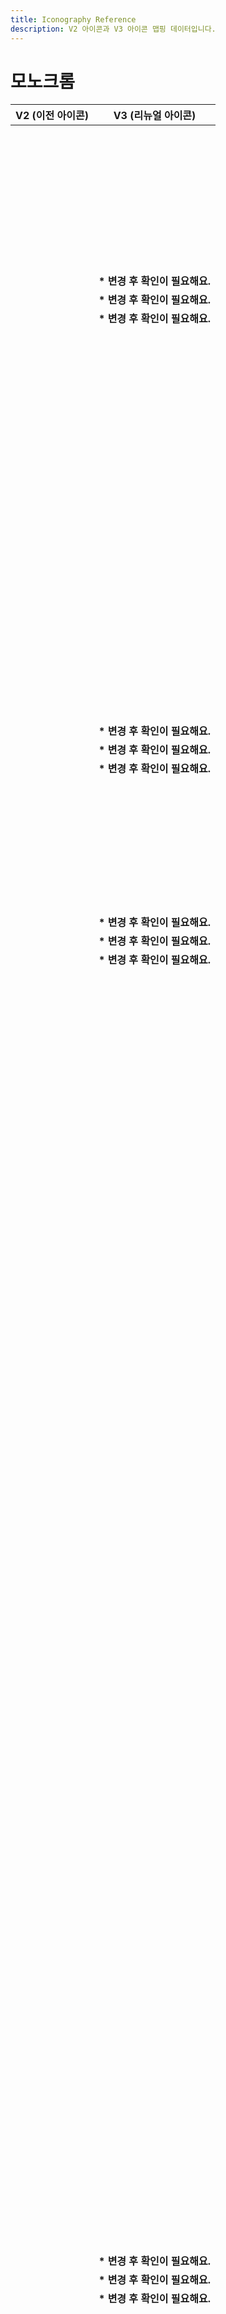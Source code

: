```yaml
---
title: Iconography Reference
description: V2 아이콘과 V3 아이콘 맵핑 데이터입니다.
---
```



# 모노크롬

| V2 (이전 아이콘)                                | V3 (리뉴얼 아이콘)                                                                                                   |
| ----------------------------------------------- | -------------------------------------------------------------------------------------------------------------------- |
| <V2 name="IconAddThin" />                       | <V3 type="monochrome" name="IconPlusLine" />                                                                         |
| <V2 name="IconAddRegular" />                    | <V3 type="monochrome" name="IconPlusLine" />                                                                         |
| <V2 name="IconAddFill" />                       | <V3 type="monochrome" name="IconPlusFill" />                                                                         |
| <V2 name="IconAddCircleThin" />                 | <V3 type="monochrome" name="IconPlusCircleLine" />                                                                   |
| <V2 name="IconAddCircleRegular" />              | <V3 type="monochrome" name="IconPlusCircleLine" />                                                                   |
| <V2 name="IconAddCircleFill" />                 | <V3 type="monochrome" name="IconPlusCircleFill" />                                                                   |
| <V2 name="IconAebThin" />                       | <V3 type="monochrome" name="IconCarFrontUpsideWave2ReversedUpLine" />                                                |
| <V2 name="IconAebRegular" />                    | <V3 type="monochrome" name="IconCarFrontUpsideWave2ReversedUpLine" />                                                |
| <V2 name="IconAebFill" />                       | <V3 type="monochrome" name="IconCarFrontUpsideWave2ReversedUpFill" />                                                |
| <V2 name="IconAiThin" />                        | <V3 type="monochrome" name="IconSparkle2Line" />                                                                     |
| <V2 name="IconAiRegular" />                     | <V3 type="monochrome" name="IconSparkle2Line" />                                                                     |
| <V2 name="IconAiFill" />                        | <V3 type="monochrome" name="IconSparkle2Fill" />                                                                     |
| <V2 name="IconAndroidShareThin" />              | <V3 type="monochrome" name="IconAndroidshareLine" />                                                                 |
| <V2 name="IconAndroidShareRegular" />           | <V3 type="monochrome" name="IconAndroidshareLine" />                                                                 |
| <V2 name="IconAndroidShareFill" />              | <V3 type="monochrome" name="IconAndroidshareFill" />                                                                 |
| <V2 name="IconArrowThin" />                     | <V3 type="monochrome" name="IconArrowUpRightLine" />                                                                 |
| <V2 name="IconArrowRegular" />                  | <V3 type="monochrome" name="IconArrowUpRightLine" />                                                                 |
| <V2 name="IconArrowFill" />                     | <V3 type="monochrome" name="IconArrowUpRightFill" />                                                                 |
| <V2 name="IconArrowDownwardThin" />             | <V3 type="monochrome" name="IconArrowDownLine" />                                                                    |
| <V2 name="IconArrowDownwardRegular" />          | <V3 type="monochrome" name="IconArrowDownLine" />                                                                    |
| <V2 name="IconArrowDownwardFill" />             | <V3 type="monochrome" name="IconArrowDownFill" />                                                                    |
| <V2 name="IconArrowDropDownThin" />             | <V3 type="monochrome" name="IconTriangleDownSmallLine" />                                                            |
| <V2 name="IconArrowDropDownRegular" />          | <V3 type="monochrome" name="IconTriangleDownSmallLine" />                                                            |
| <V2 name="IconArrowDropDownFill" />             | <V3 type="monochrome" name="IconTriangleDownSmallFill" />                                                            |
| <V2 name="IconArrowDropUpThin" />               | <V3 type="monochrome" name="IconTriangleUpSmallLine" />                                                              |
| <V2 name="IconArrowDropUpRegular" />            | <V3 type="monochrome" name="IconTriangleUpSmallLine" />                                                              |
| <V2 name="IconArrowDropUpFill" />               | <V3 type="monochrome" name="IconTriangleUpSmallFill" />                                                              |
| <V2 name="IconArrowUpwardThin" />               | <V3 type="monochrome" name="IconArrowUpLine" />                                                                      |
| <V2 name="IconArrowUpwardRegular" />            | <V3 type="monochrome" name="IconArrowUpLine" />                                                                      |
| <V2 name="IconArrowUpwardFill" />               | <V3 type="monochrome" name="IconArrowUpFill" />                                                                      |
| <V2 name="IconArticleThin" />                   | <V3 type="monochrome" name="IconArticleLine" />                                                                      |
| <V2 name="IconArticleRegular" />                | <V3 type="monochrome" name="IconArticleLine" />                                                                      |
| <V2 name="IconArticleFill" />                   | <V3 type="monochrome" name="IconArticleFill" />                                                                      |
| <V2 name="IconBackwardThin" />                  | <V3 type="monochrome" name="IconArrowLeftLine" />                                                                    |
| <V2 name="IconBackwardRegular" />               | <V3 type="monochrome" name="IconArrowLeftLine" />                                                                    |
| <V2 name="IconBackwardFill" />                  | <V3 type="monochrome" name="IconArrowLeftFill" />                                                                    |
| <V2 name="IconBillThin" />                      | <V3 type="monochrome" name="IconReceiptLine" />                                                                      |
| <V2 name="IconBillRegular" />                   | <V3 type="monochrome" name="IconReceiptLine" />                                                                      |
| <V2 name="IconBillFill" />                      | <V3 type="monochrome" name="IconReceiptFill" />                                                                      |
| <V2 name="IconBoldThin" />                      | <V3 type="monochrome" name="IconTUppercaseSerifLine" /> **\* 변경 후 확인이 필요해요.**                              |
| <V2 name="IconBoldRegular" />                   | <V3 type="monochrome" name="IconTUppercaseSerifLine" /> **\* 변경 후 확인이 필요해요.**                              |
| <V2 name="IconBoldFill" />                      | <V3 type="monochrome" name="IconTUppercaseSerifFill" /> **\* 변경 후 확인이 필요해요.**                              |
| <V2 name="IconBookmarkThin" />                  | <V3 type="monochrome" name="IconBookmarkLine" />                                                                     |
| <V2 name="IconBookmarkRegular" />               | <V3 type="monochrome" name="IconBookmarkLine" />                                                                     |
| <V2 name="IconBookmarkFill" />                  | <V3 type="monochrome" name="IconBookmarkFill" />                                                                     |
| <V2 name="IconBookmarkListThin" />              | <V3 type="monochrome" name="IconHorizline3VerticalStarLine" />                                                       |
| <V2 name="IconBookmarkListRegular" />           | <V3 type="monochrome" name="IconHorizline3VerticalStarLine" />                                                       |
| <V2 name="IconBookmarkListFill" />              | <V3 type="monochrome" name="IconHorizline3VerticalStarFill" />                                                       |
| <V2 name="IconCalendarThin" />                  | <V3 type="monochrome" name="IconCalendarLine" />                                                                     |
| <V2 name="IconCalendarRegular" />               | <V3 type="monochrome" name="IconCalendarLine" />                                                                     |
| <V2 name="IconCalendarFill" />                  | <V3 type="monochrome" name="IconCalendarFill" />                                                                     |
| <V2 name="IconCallThin" />                      | <V3 type="monochrome" name="IconPhoneLine" />                                                                        |
| <V2 name="IconCallRegular" />                   | <V3 type="monochrome" name="IconPhoneLine" />                                                                        |
| <V2 name="IconCallFill" />                      | <V3 type="monochrome" name="IconPhoneFill" />                                                                        |
| <V2 name="IconCallDeclinedThin" />              | <V3 type="monochrome" name="IconPhoneXmarkLine" />                                                                   |
| <V2 name="IconCallDeclinedRegular" />           | <V3 type="monochrome" name="IconPhoneXmarkLine" />                                                                   |
| <V2 name="IconCallDeclinedFill" />              | <V3 type="monochrome" name="IconPhoneXmarkFill" />                                                                   |
| <V2 name="IconCameraThin" />                    | <V3 type="monochrome" name="IconCameraLine" />                                                                       |
| <V2 name="IconCameraRegular" />                 | <V3 type="monochrome" name="IconCameraLine" />                                                                       |
| <V2 name="IconCameraFill" />                    | <V3 type="monochrome" name="IconCameraFill" />                                                                       |
| <V2 name="IconCarThin" />                       | <V3 type="monochrome" name="IconCarFrontsideLine" />                                                                 |
| <V2 name="IconCarRegular" />                    | <V3 type="monochrome" name="IconCarFrontsideLine" />                                                                 |
| <V2 name="IconCarFill" />                       | <V3 type="monochrome" name="IconCarFrontsideFill" />                                                                 |
| <V2 name="IconCarAroundViewThin" />             | <V3 type="monochrome" name="IconArrowClockwiseOvalLine" />                                                           |
| <V2 name="IconCarAroundViewRegular" />          | <V3 type="monochrome" name="IconArrowClockwiseOvalLine" />                                                           |
| <V2 name="IconCarAroundViewFill" />             | <V3 type="monochrome" name="IconArrowClockwiseOvalFill" />                                                           |
| <V2 name="IconCarBlindSpotThin" />              | <V3 type="monochrome" name="IconCarRearUpsideWave2ReversedDownLeftLine" />                                           |
| <V2 name="IconCarBlindSpotRegular" />           | <V3 type="monochrome" name="IconCarRearUpsideWave2ReversedDownLeftLine" />                                           |
| <V2 name="IconCarBlindSpotFill" />              | <V3 type="monochrome" name="IconCarRearUpsideWave2ReversedDownLeftFill" />                                           |
| <V2 name="IconCarCruiseControlThin" />          | <V3 type="monochrome" name="IconSpeedometerLine" />                                                                  |
| <V2 name="IconCarCruiseControlRegular" />       | <V3 type="monochrome" name="IconSpeedometerLine" />                                                                  |
| <V2 name="IconCarCruiseControlFill" />          | <V3 type="monochrome" name="IconSpeedometerFill" />                                                                  |
| <V2 name="IconCarEpbThin" />                    | <V3 type="monochrome" name="IconEpbLine" />                                                                          |
| <V2 name="IconCarEpbRegular" />                 | <V3 type="monochrome" name="IconEpbLine" />                                                                          |
| <V2 name="IconCarEpbFill" />                    | <V3 type="monochrome" name="IconEpbFill" />                                                                          |
| <V2 name="IconCarHeatedSeatThin" />             | <V3 type="monochrome" name="IconSeatLeftHeatwave2Line" />                                                            |
| <V2 name="IconCarHeatedSeatRegular" />          | <V3 type="monochrome" name="IconSeatLeftHeatwave2Line" />                                                            |
| <V2 name="IconCarHeatedSeatFill" />             | <V3 type="monochrome" name="IconSeatLeftHeatwave2Fill" />                                                            |
| <V2 name="IconCarHeatedSteeringWheelThin" />    | <V3 type="monochrome" name="IconSteeringwheelHeatwave2Line" />                                                       |
| <V2 name="IconCarHeatedSteeringWheelRegular" /> | <V3 type="monochrome" name="IconSteeringwheelHeatwave2Line" />                                                       |
| <V2 name="IconCarHeatedSteeringWheelFill" />    | <V3 type="monochrome" name="IconSteeringwheelHeatwave2Fill" />                                                       |
| <V2 name="IconCarLdwsThin" />                   | <V3 type="monochrome" name="IconRoadlaneLine" />                                                                     |
| <V2 name="IconCarLdwsRegular" />                | <V3 type="monochrome" name="IconRoadlaneLine" />                                                                     |
| <V2 name="IconCarLdwsFill" />                   | <V3 type="monochrome" name="IconRoadlaneFill" />                                                                     |
| <V2 name="IconCarLeatherSeatThin" />            | <V3 type="monochrome" name="IconSeatLeftLine" />                                                                     |
| <V2 name="IconCarLeatherSeatRegular" />         | <V3 type="monochrome" name="IconSeatLeftLine" />                                                                     |
| <V2 name="IconCarLeatherSeatFill" />            | <V3 type="monochrome" name="IconSeatLeftFill" />                                                                     |
| <V2 name="IconCarNavigationThin" />             | <V3 type="monochrome" name="IconCompassLine" />                                                                      |
| <V2 name="IconCarNavigationRegular" />          | <V3 type="monochrome" name="IconCompassLine" />                                                                      |
| <V2 name="IconCarNavigationFill" />             | <V3 type="monochrome" name="IconCompassFill" />                                                                      |
| <V2 name="IconCarPowerTrunkThin" />             | <V3 type="monochrome" name="IconCarRearTrunkOpenLeftsideLine" />                                                     |
| <V2 name="IconCarPowerTrunkRegular" />          | <V3 type="monochrome" name="IconCarRearTrunkOpenLeftsideLine" />                                                     |
| <V2 name="IconCarPowerTrunkFill" />             | <V3 type="monochrome" name="IconCarRearTrunkOpenLeftsideFill" />                                                     |
| <V2 name="IconCarRearCameraThin" />             | <V3 type="monochrome" name="IconCarRearUpsideSectorDownLine" />                                                      |
| <V2 name="IconCarRearCameraRegular" />          | <V3 type="monochrome" name="IconCarRearUpsideSectorDownLine" />                                                      |
| <V2 name="IconCarRearCameraFill" />             | <V3 type="monochrome" name="IconCarRearUpsideSectorDownFill" />                                                      |
| <V2 name="IconCarRearSensorThin" />             | <V3 type="monochrome" name="IconCarRearUpsideWave2ReversedDownLine" />                                               |
| <V2 name="IconCarRearSensorRegular" />          | <V3 type="monochrome" name="IconCarRearUpsideWave2ReversedDownLine" />                                               |
| <V2 name="IconCarRearSensorFill" />             | <V3 type="monochrome" name="IconCarRearUpsideWave2ReversedDownFill" />                                               |
| <V2 name="IconCarSmartKeyThin" />               | <V3 type="monochrome" name="IconSmartkeyLine" />                                                                     |
| <V2 name="IconCarSmartKeyRegular" />            | <V3 type="monochrome" name="IconSmartkeyLine" />                                                                     |
| <V2 name="IconCarSmartKeyFill" />               | <V3 type="monochrome" name="IconSmartkeyFill" />                                                                     |
| <V2 name="IconCarVentilationSeatThin" />        | <V3 type="monochrome" name="IconSeatLeftFanLine" />                                                                  |
| <V2 name="IconCarVentilationSeatRegular" />     | <V3 type="monochrome" name="IconSeatLeftFanLine" />                                                                  |
| <V2 name="IconCarVentilationSeatFill" />        | <V3 type="monochrome" name="IconSeatLeftFanFill" />                                                                  |
| <V2 name="IconCartThin" />                      | <V3 type="monochrome" name="IconCartLine" />                                                                         |
| <V2 name="IconCartRegular" />                   | <V3 type="monochrome" name="IconCartLine" />                                                                         |
| <V2 name="IconCartFill" />                      | <V3 type="monochrome" name="IconCartFill" />                                                                         |
| <V2 name="IconCertificationThin" />             | <V3 type="monochrome" name="IconCrosshairLine" />                                                                    |
| <V2 name="IconCertificationRegular" />          | <V3 type="monochrome" name="IconCrosshairLine" />                                                                    |
| <V2 name="IconCertificationFill" />             | <V3 type="monochrome" name="IconCrosshairFill" />                                                                    |
| <V2 name="IconChallengeThin" />                 | <V3 type="monochrome" name="IconFlagHillLine" />                                                                     |
| <V2 name="IconChallengeRegular" />              | <V3 type="monochrome" name="IconFlagHillLine" />                                                                     |
| <V2 name="IconChallengeFill" />                 | <V3 type="monochrome" name="IconFlagHillFill" />                                                                     |
| <V2 name="IconChartThin" />                     | <V3 type="monochrome" name="IconBarchartSquareLine" />                                                               |
| <V2 name="IconChartRegular" />                  | <V3 type="monochrome" name="IconBarchartSquareLine" />                                                               |
| <V2 name="IconChartFill" />                     | <V3 type="monochrome" name="IconBarchartSquareFill" />                                                               |
| <V2 name="IconChatBubbleCheckThin" />           | <V3 type="monochrome" name="IconCheckmarkChatbubbleLeftLine" />                                                      |
| <V2 name="IconChatBubbleCheckRegular" />        | <V3 type="monochrome" name="IconCheckmarkChatbubbleLeftLine" />                                                      |
| <V2 name="IconChatBubbleCheckFill" />           | <V3 type="monochrome" name="IconCheckmarkChatbubbleLeftFill" />                                                      |
| <V2 name="IconChattingThin" />                  | <V3 type="monochrome" name="IconDot3HorizontalChatbubbleLeftLine" />                                                 |
| <V2 name="IconChattingRegular" />               | <V3 type="monochrome" name="IconDot3HorizontalChatbubbleLeftLine" />                                                 |
| <V2 name="IconChattingFill" />                  | <V3 type="monochrome" name="IconDot3HorizontalChatbubbleLeftFill" />                                                 |
| <V2 name="IconChattingSendThin" />              | <V3 type="monochrome" name="IconPaperplaneLine" />                                                                   |
| <V2 name="IconChattingSendRegular" />           | <V3 type="monochrome" name="IconPaperplaneLine" />                                                                   |
| <V2 name="IconChattingSendFill" />              | <V3 type="monochrome" name="IconPaperplaneFill" />                                                                   |
| <V2 name="IconCheckThin" />                     | <V3 type="monochrome" name="IconCheckmarkLine" />                                                                    |
| <V2 name="IconCheckRegular" />                  | <V3 type="monochrome" name="IconCheckmarkLine" />                                                                    |
| <V2 name="IconCheckFill" />                     | <V3 type="monochrome" name="IconCheckmarkFill" />                                                                    |
| <V2 name="IconCheckFlowerThin" />               | <V3 type="monochrome" name="IconCheckmarkFlowerLine" />                                                              |
| <V2 name="IconCheckFlowerRegular" />            | <V3 type="monochrome" name="IconCheckmarkFlowerLine" />                                                              |
| <V2 name="IconCheckFlowerFill" />               | <V3 type="monochrome" name="IconCheckmarkFlowerFill" />                                                              |
| <V2 name="IconChevronLeftThin" />               | <V3 type="monochrome" name="IconChevronLeftLine" />                                                                  |
| <V2 name="IconChevronLeftRegular" />            | <V3 type="monochrome" name="IconChevronLeftLine" />                                                                  |
| <V2 name="IconChevronLeftFill" />               | <V3 type="monochrome" name="IconChevronLeftFill" />                                                                  |
| <V2 name="IconChevronRightThin" />              | <V3 type="monochrome" name="IconChevronRightLine" />                                                                 |
| <V2 name="IconChevronRightRegular" />           | <V3 type="monochrome" name="IconChevronRightLine" />                                                                 |
| <V2 name="IconChevronRightFill" />              | <V3 type="monochrome" name="IconChevronRightFill" />                                                                 |
| <V2 name="IconClickThin" />                     | <V3 type="monochrome" name="IconHandPointUpLine" />                                                                  |
| <V2 name="IconClickRegular" />                  | <V3 type="monochrome" name="IconHandPointUpLine" />                                                                  |
| <V2 name="IconClickFill" />                     | <V3 type="monochrome" name="IconHandPointUpFill" />                                                                  |
| <V2 name="IconClockThin" />                     | <V3 type="monochrome" name="IconClockLine" />                                                                        |
| <V2 name="IconClockRegular" />                  | <V3 type="monochrome" name="IconClockLine" />                                                                        |
| <V2 name="IconClockFill" />                     | <V3 type="monochrome" name="IconClockFill" />                                                                        |
| <V2 name="IconCloseThin" />                     | <V3 type="monochrome" name="IconXmarkLine" />                                                                        |
| <V2 name="IconCloseRegular" />                  | <V3 type="monochrome" name="IconXmarkLine" />                                                                        |
| <V2 name="IconCloseFill" />                     | <V3 type="monochrome" name="IconXmarkFill" />                                                                        |
| <V2 name="IconCobuyingThin" />                  | <V3 type="monochrome" name="IconShoppingbag2StackedLine" /> **\* 변경 후 확인이 필요해요.**                          |
| <V2 name="IconCobuyingRegular" />               | <V3 type="monochrome" name="IconShoppingbag2StackedLine" /> **\* 변경 후 확인이 필요해요.**                          |
| <V2 name="IconCobuyingFill" />                  | <V3 type="monochrome" name="IconShoppingbag2StackedFill" /> **\* 변경 후 확인이 필요해요.**                          |
| <V2 name="IconCommunityThin" />                 | <V3 type="monochrome" name="IconPostLine" />                                                                         |
| <V2 name="IconCommunityRegular" />              | <V3 type="monochrome" name="IconPostLine" />                                                                         |
| <V2 name="IconCommunityFill" />                 | <V3 type="monochrome" name="IconPostFill" />                                                                         |
| <V2 name="IconCondoThin" />                     | <V3 type="monochrome" name="IconBuilding2Line" />                                                                    |
| <V2 name="IconCondoRegular" />                  | <V3 type="monochrome" name="IconBuilding2Line" />                                                                    |
| <V2 name="IconCondoFill" />                     | <V3 type="monochrome" name="IconBuilding2Fill" />                                                                    |
| <V2 name="IconConfirmationThin" />              | <V3 type="monochrome" name="IconCheckmarkShieldLine" />                                                              |
| <V2 name="IconConfirmationRegular" />           | <V3 type="monochrome" name="IconCheckmarkShieldLine" />                                                              |
| <V2 name="IconConfirmationFill" />              | <V3 type="monochrome" name="IconCheckmarkShieldFill" />                                                              |
| <V2 name="IconConfirmationPayThin" />           | <V3 type="monochrome" name="IconWonShieldLine" />                                                                    |
| <V2 name="IconConfirmationPayRegular" />        | <V3 type="monochrome" name="IconWonShieldLine" />                                                                    |
| <V2 name="IconConfirmationPayFill" />           | <V3 type="monochrome" name="IconWonShieldFill" />                                                                    |
| <V2 name="IconConfirmationProfileThin" />       | <V3 type="monochrome" name="IconPersonShieldLine" />                                                                 |
| <V2 name="IconConfirmationProfileRegular" />    | <V3 type="monochrome" name="IconPersonShieldLine" />                                                                 |
| <V2 name="IconConfirmationProfileFill" />       | <V3 type="monochrome" name="IconPersonShieldFill" />                                                                 |
| <V2 name="IconContentsThin" />                  | <V3 type="monochrome" name="IconGridHeartLine" />                                                                    |
| <V2 name="IconContentsRegular" />               | <V3 type="monochrome" name="IconGridHeartLine" />                                                                    |
| <V2 name="IconContentsFill" />                  | <V3 type="monochrome" name="IconGridHeartFill" />                                                                    |
| <V2 name="IconConvertThin" />                   | <V3 type="monochrome" name="IconArrowRightArrowLeftLine" />                                                          |
| <V2 name="IconConvertRegular" />                | <V3 type="monochrome" name="IconArrowRightArrowLeftLine" />                                                          |
| <V2 name="IconConvertFill" />                   | <V3 type="monochrome" name="IconArrowRightArrowLeftFill" />                                                          |
| <V2 name="IconCopyThin" />                      | <V3 type="monochrome" name="IconSquare2StackedLine" />                                                               |
| <V2 name="IconCopyRegular" />                   | <V3 type="monochrome" name="IconSquare2StackedLine" />                                                               |
| <V2 name="IconCopyFill" />                      | <V3 type="monochrome" name="IconSquare2StackedFill" />                                                               |
| <V2 name="IconCouponThin" />                    | <V3 type="monochrome" name="IconCouponLine" />                                                                       |
| <V2 name="IconCouponRegular" />                 | <V3 type="monochrome" name="IconCouponLine" />                                                                       |
| <V2 name="IconCouponFill" />                    | <V3 type="monochrome" name="IconCouponFill" />                                                                       |
| <V2 name="IconCouponDownloadDoneThin" />        | <V3 type="monochrome" name="IconCheckmarkHorizlineLine" />                                                           |
| <V2 name="IconCouponDownloadDoneRegular" />     | <V3 type="monochrome" name="IconCheckmarkHorizlineLine" />                                                           |
| <V2 name="IconCouponDownloadDoneFill" />        | <V3 type="monochrome" name="IconCheckmarkHorizlineFill" />                                                           |
| <V2 name="IconCouponUsedThin" />                | <V3 type="monochrome" name="IconCheckmarkCouponLine" />                                                              |
| <V2 name="IconCouponUsedRegular" />             | <V3 type="monochrome" name="IconCheckmarkCouponLine" />                                                              |
| <V2 name="IconCouponUsedFill" />                | <V3 type="monochrome" name="IconCheckmarkCouponFill" />                                                              |
| <V2 name="IconDeleteKeyboardThin" />            | <V3 type="monochrome" name="IconBackspacekeyLine" />                                                                 |
| <V2 name="IconDeleteKeyboardRegular" />         | <V3 type="monochrome" name="IconBackspacekeyLine" />                                                                 |
| <V2 name="IconDeleteKeyboardFill" />            | <V3 type="monochrome" name="IconBackspacekeyFill" />                                                                 |
| <V2 name="IconDeliveryThin" />                  | <V3 type="monochrome" name="IconTruckLine" /> **\* 변경 후 확인이 필요해요.**                                        |
| <V2 name="IconDeliveryRegular" />               | <V3 type="monochrome" name="IconTruckLine" /> **\* 변경 후 확인이 필요해요.**                                        |
| <V2 name="IconDeliveryFill" />                  | <V3 type="monochrome" name="IconTruckFill" /> **\* 변경 후 확인이 필요해요.**                                        |
| <V2 name="IconDirectionThin" />                 | <V3 type="monochrome" name="IconArrowRightAngledLine" />                                                             |
| <V2 name="IconDirectionRegular" />              | <V3 type="monochrome" name="IconArrowRightAngledLine" />                                                             |
| <V2 name="IconDirectionFill" />                 | <V3 type="monochrome" name="IconArrowRightAngledFill" />                                                             |
| <V2 name="IconDownloadThin" />                  | <V3 type="monochrome" name="IconArrowDownHorizlineLine" />                                                           |
| <V2 name="IconDownloadRegular" />               | <V3 type="monochrome" name="IconArrowDownHorizlineLine" />                                                           |
| <V2 name="IconDownloadFill" />                  | <V3 type="monochrome" name="IconArrowDownHorizlineFill" />                                                           |
| <V2 name="IconEditThin" />                      | <V3 type="monochrome" name="IconEraserHorizlineLine" />                                                              |
| <V2 name="IconEditRegular" />                   | <V3 type="monochrome" name="IconEraserHorizlineLine" />                                                              |
| <V2 name="IconEditFill" />                      | <V3 type="monochrome" name="IconEraserHorizlineFill" />                                                              |
| <V2 name="IconEmoticonThin" />                  | <V3 type="monochrome" name="IconFaceSmileCircleLine" />                                                              |
| <V2 name="IconEmoticonRegular" />               | <V3 type="monochrome" name="IconFaceSmileCircleLine" />                                                              |
| <V2 name="IconEmoticonFill" />                  | <V3 type="monochrome" name="IconFaceSmileCircleFill" />                                                              |
| <V2 name="IconEmoticonBadThin" />               | <V3 type="monochrome" name="IconFaceSadCircleLine" />                                                                |
| <V2 name="IconEmoticonBadRegular" />            | <V3 type="monochrome" name="IconFaceSadCircleLine" />                                                                |
| <V2 name="IconEmoticonBadFill" />               | <V3 type="monochrome" name="IconFaceSadCircleFill" />                                                                |
| <V2 name="IconExpandThin" />                    | <V3 type="monochrome" name="IconArrowUpRightArrowDownLeftLine" />                                                    |
| <V2 name="IconExpandRegular" />                 | <V3 type="monochrome" name="IconArrowUpRightArrowDownLeftLine" />                                                    |
| <V2 name="IconExpandFill" />                    | <V3 type="monochrome" name="IconArrowUpRightArrowDownLeftFill" />                                                    |
| <V2 name="IconExpandLessThin" />                | <V3 type="monochrome" name="IconChevronUpLine" />                                                                    |
| <V2 name="IconExpandLessRegular" />             | <V3 type="monochrome" name="IconChevronUpLine" />                                                                    |
| <V2 name="IconExpandLessFill" />                | <V3 type="monochrome" name="IconChevronUpFill" />                                                                    |
| <V2 name="IconExpandMoreThin" />                | <V3 type="monochrome" name="IconChevronDownLine" />                                                                  |
| <V2 name="IconExpandMoreRegular" />             | <V3 type="monochrome" name="IconChevronDownLine" />                                                                  |
| <V2 name="IconExpandMoreFill" />                | <V3 type="monochrome" name="IconChevronDownFill" />                                                                  |
| <V2 name="IconFileThin" />                      | <V3 type="monochrome" name="IconPaperclipLine" />                                                                    |
| <V2 name="IconFileRegular" />                   | <V3 type="monochrome" name="IconPaperclipLine" />                                                                    |
| <V2 name="IconFileFill" />                      | <V3 type="monochrome" name="IconPaperclipFill" />                                                                    |
| <V2 name="IconFilter02Thin" />                  | <V3 type="monochrome" name="IconSlider2HorizontalLine" />                                                            |
| <V2 name="IconFilter02Regular" />               | <V3 type="monochrome" name="IconSlider2HorizontalLine" />                                                            |
| <V2 name="IconFilter02Fill" />                  | <V3 type="monochrome" name="IconSlider2HorizontalFill" />                                                            |
| <V2 name="IconForwardThin" />                   | <V3 type="monochrome" name="IconArrowRightLine" />                                                                   |
| <V2 name="IconForwardRegular" />                | <V3 type="monochrome" name="IconArrowRightLine" />                                                                   |
| <V2 name="IconForwardFill" />                   | <V3 type="monochrome" name="IconArrowRightFill" />                                                                   |
| <V2 name="IconGenderThin" />                    | <V3 type="monochrome" name="IconMalesymbolFemalesymbolLine" />                                                       |
| <V2 name="IconGenderRegular" />                 | <V3 type="monochrome" name="IconMalesymbolFemalesymbolLine" />                                                       |
| <V2 name="IconGenderFill" />                    | <V3 type="monochrome" name="IconMalesymbolFemalesymbolFill" />                                                       |
| <V2 name="IconGlobalThin" />                    | <V3 type="monochrome" name="IconGlobeLine" />                                                                        |
| <V2 name="IconGlobalRegular" />                 | <V3 type="monochrome" name="IconGlobeLine" />                                                                        |
| <V2 name="IconGlobalFill" />                    | <V3 type="monochrome" name="IconGlobeFill" />                                                                        |
| <V2 name="IconGpsThin" />                       | <V3 type="monochrome" name="IconCrosshairLine" />                                                                    |
| <V2 name="IconGpsRegular" />                    | <V3 type="monochrome" name="IconCrosshairLine" />                                                                    |
| <V2 name="IconGpsFill" />                       | <V3 type="monochrome" name="IconCrosshairFill" />                                                                    |
| <V2 name="IconGpsEnableThin" />                 | <V3 type="monochrome" name="IconCrosshairQuestionmarkLine" />                                                        |
| <V2 name="IconGpsEnableRegular" />              | <V3 type="monochrome" name="IconCrosshairQuestionmarkLine" />                                                        |
| <V2 name="IconGpsEnableFill" />                 | <V3 type="monochrome" name="IconCrosshairQuestionmarkFill" />                                                        |
| <V2 name="IconGpsEnable2Thin" />                | <V3 type="monochrome" name="IconCrosshairQuestionmarkLine" />                                                        |
| <V2 name="IconGpsEnable2Regular" />             | <V3 type="monochrome" name="IconCrosshairQuestionmarkLine" />                                                        |
| <V2 name="IconGpsEnable2Fill" />                | <V3 type="monochrome" name="IconCrosshairQuestionmarkFill" />                                                        |
| <V2 name="IconGroupchatKingThin" />             | <V3 type="monochrome" name="IconCrownLine" />                                                                        |
| <V2 name="IconGroupchatKingRegular" />          | <V3 type="monochrome" name="IconCrownLine" />                                                                        |
| <V2 name="IconGroupchatKingFill" />             | <V3 type="monochrome" name="IconCrownFill" />                                                                        |
| <V2 name="IconHandleThin" />                    | <V3 type="monochrome" name="IconHorizline3VerticalTightLine" />                                                      |
| <V2 name="IconHandleRegular" />                 | <V3 type="monochrome" name="IconHorizline3VerticalTightLine" />                                                      |
| <V2 name="IconHandleFill" />                    | <V3 type="monochrome" name="IconHorizline3VerticalTightFill" />                                                      |
| <V2 name="IconHashtagThin" />                   | <V3 type="monochrome" name="IconHashLine" />                                                                         |
| <V2 name="IconHashtagRegular" />                | <V3 type="monochrome" name="IconHashLine" />                                                                         |
| <V2 name="IconHashtagFill" />                   | <V3 type="monochrome" name="IconHashFill" />                                                                         |
| <V2 name="IconHeadphoneThin" />                 | <V3 type="monochrome" name="IconHeadsetLine" />                                                                      |
| <V2 name="IconHeadphoneRegular" />              | <V3 type="monochrome" name="IconHeadsetLine" />                                                                      |
| <V2 name="IconHeadphoneFill" />                 | <V3 type="monochrome" name="IconHeadsetFill" />                                                                      |
| <V2 name="IconHeartThin" />                     | <V3 type="monochrome" name="IconHeartLine" />                                                                        |
| <V2 name="IconHeartRegular" />                  | <V3 type="monochrome" name="IconHeartLine" />                                                                        |
| <V2 name="IconHeartFill" />                     | <V3 type="monochrome" name="IconHeartFill" />                                                                        |
| <V2 name="IconHelpThin" />                      | <V3 type="monochrome" name="IconQuestionmarkCircleLine" />                                                           |
| <V2 name="IconHelpRegular" />                   | <V3 type="monochrome" name="IconQuestionmarkCircleLine" />                                                           |
| <V2 name="IconHelpFill" />                      | <V3 type="monochrome" name="IconQuestionmarkCircleFill" />                                                           |
| <V2 name="IconHelpcenterThin" />                | <V3 type="monochrome" name="IconHeadsetLine" />                                                                      |
| <V2 name="IconHelpcenterRegular" />             | <V3 type="monochrome" name="IconHeadsetLine" />                                                                      |
| <V2 name="IconHelpcenterFill" />                | <V3 type="monochrome" name="IconHeadsetFill" />                                                                      |
| <V2 name="IconHelperThin" />                    | <V3 type="monochrome" name="IconHeadsetLine" />                                                                      |
| <V2 name="IconHelperRegular" />                 | <V3 type="monochrome" name="IconHeadsetLine" />                                                                      |
| <V2 name="IconHelperFill" />                    | <V3 type="monochrome" name="IconHeadsetFill" />                                                                      |
| <V2 name="IconHomeThin" />                      | <V3 type="monochrome" name="IconHouseLine" />                                                                        |
| <V2 name="IconHomeRegular" />                   | <V3 type="monochrome" name="IconHouseLine" />                                                                        |
| <V2 name="IconHomeFill" />                      | <V3 type="monochrome" name="IconHouseFill" />                                                                        |
| <V2 name="IconHouseThin" />                     | <V3 type="monochrome" name="IconWindow4HouseLine" />                                                                 |
| <V2 name="IconHouseRegular" />                  | <V3 type="monochrome" name="IconWindow4HouseLine" />                                                                 |
| <V2 name="IconHouseFill" />                     | <V3 type="monochrome" name="IconWindow4HouseFill" />                                                                 |
| <V2 name="IconHousekeepingBookThin" />          | <V3 type="monochrome" name="IconBookLine" />                                                                         |
| <V2 name="IconHousekeepingBookRegular" />       | <V3 type="monochrome" name="IconBookLine" />                                                                         |
| <V2 name="IconHousekeepingBookFill" />          | <V3 type="monochrome" name="IconBookFill" />                                                                         |
| <V2 name="IconImportThin" />                    | <V3 type="monochrome" name="IconDocumentArrowLeftLine" />                                                            |
| <V2 name="IconImportRegular" />                 | <V3 type="monochrome" name="IconDocumentArrowLeftLine" />                                                            |
| <V2 name="IconImportFill" />                    | <V3 type="monochrome" name="IconDocumentArrowLeftFill" />                                                            |
| <V2 name="IconInfoThin" />                      | <V3 type="monochrome" name="IconILowercaseSerifCircleLine" />                                                        |
| <V2 name="IconInfoRegular" />                   | <V3 type="monochrome" name="IconILowercaseSerifCircleLine" />                                                        |
| <V2 name="IconInfoFill" />                      | <V3 type="monochrome" name="IconILowercaseSerifCircleFill" />                                                        |
| <V2 name="IconInterestThin" />                  | <V3 type="monochrome" name="IconHorizline3VerticalStarLine" />                                                       |
| <V2 name="IconInterestRegular" />               | <V3 type="monochrome" name="IconHorizline3VerticalStarLine" />                                                       |
| <V2 name="IconInterestFill" />                  | <V3 type="monochrome" name="IconHorizline3VerticalStarFill" />                                                       |
| <V2 name="IconInterestListThin" />              | <V3 type="monochrome" name="IconStarLine" />                                                                         |
| <V2 name="IconInterestListRegular" />           | <V3 type="monochrome" name="IconStarLine" />                                                                         |
| <V2 name="IconInterestListFill" />              | <V3 type="monochrome" name="IconStarFill" />                                                                         |
| <V2 name="IconInviteThin" />                    | <V3 type="monochrome" name="IconEnvelopeLine" />                                                                     |
| <V2 name="IconInviteRegular" />                 | <V3 type="monochrome" name="IconEnvelopeLine" />                                                                     |
| <V2 name="IconInviteFill" />                    | <V3 type="monochrome" name="IconEnvelopeFill" />                                                                     |
| <V2 name="IconInviteFriendThin" />              | <V3 type="monochrome" name="IconPersonPlusLine" />                                                                   |
| <V2 name="IconInviteFriendRegular" />           | <V3 type="monochrome" name="IconPersonPlusLine" />                                                                   |
| <V2 name="IconInviteFriendFill" />              | <V3 type="monochrome" name="IconPersonPlusFill" />                                                                   |
| <V2 name="IconIosShareThin" />                  | <V3 type="monochrome" name="IconArrowUpBracketDownLine" />                                                           |
| <V2 name="IconIosShareRegular" />               | <V3 type="monochrome" name="IconArrowUpBracketDownLine" />                                                           |
| <V2 name="IconIosShareFill" />                  | <V3 type="monochrome" name="IconArrowUpBracketDownFill" />                                                           |
| <V2 name="IconJobsThin" />                      | <V3 type="monochrome" name="IconPersonMagnifyingglassLine" />                                                        |
| <V2 name="IconJobsRegular" />                   | <V3 type="monochrome" name="IconPersonMagnifyingglassLine" />                                                        |
| <V2 name="IconJobsFill" />                      | <V3 type="monochrome" name="IconPersonMagnifyingglassFill" />                                                        |
| <V2 name="IconKeyboardHidingThin" />            | <V3 type="monochrome" name="IconKeyboardChevronDownLine" />                                                          |
| <V2 name="IconKeyboardHidingRegular" />         | <V3 type="monochrome" name="IconKeyboardChevronDownLine" />                                                          |
| <V2 name="IconKeyboardHidingFill" />            | <V3 type="monochrome" name="IconKeyboardChevronDownFill" />                                                          |
| <V2 name="IconKeywordThin" />                   | <V3 type="monochrome" name="IconTagLine" />                                                                          |
| <V2 name="IconKeywordRegular" />                | <V3 type="monochrome" name="IconTagLine" />                                                                          |
| <V2 name="IconKeywordFill" />                   | <V3 type="monochrome" name="IconTagFill" />                                                                          |
| <V2 name="IconLaptopThin" />                    | <V3 type="monochrome" name="IconLaptopLine" />                                                                       |
| <V2 name="IconLaptopRegular" />                 | <V3 type="monochrome" name="IconLaptopLine" />                                                                       |
| <V2 name="IconLaptopFill" />                    | <V3 type="monochrome" name="IconLaptopFill" />                                                                       |
| <V2 name="IconLeafThin" />                      | <V3 type="monochrome" name="IconLeafLine" />                                                                         |
| <V2 name="IconLeafRegular" />                   | <V3 type="monochrome" name="IconLeafLine" />                                                                         |
| <V2 name="IconLeafFill" />                      | <V3 type="monochrome" name="IconLeafFill" />                                                                         |
| <V2 name="IconListThin" />                      | <V3 type="monochrome" name="IconDothorizline3VerticalLine" />                                                        |
| <V2 name="IconListRegular" />                   | <V3 type="monochrome" name="IconDothorizline3VerticalLine" />                                                        |
| <V2 name="IconListFill" />                      | <V3 type="monochrome" name="IconDothorizline3VerticalFill" />                                                        |
| <V2 name="IconListCardThin" />                  | <V3 type="monochrome" name="IconHorizrectangleHorizline2VerticalLine" />                                             |
| <V2 name="IconListCardRegular" />               | <V3 type="monochrome" name="IconHorizrectangleHorizline2VerticalLine" />                                             |
| <V2 name="IconListCardFill" />                  | <V3 type="monochrome" name="IconHorizrectangleHorizline2VerticalFill" />                                             |
| <V2 name="IconListCheckThin" />                 | <V3 type="monochrome" name="IconDocumentCheckmarkLine" />                                                            |
| <V2 name="IconListCheckRegular" />              | <V3 type="monochrome" name="IconDocumentCheckmarkLine" />                                                            |
| <V2 name="IconListCheckFill" />                 | <V3 type="monochrome" name="IconDocumentCheckmarkFill" />                                                            |
| <V2 name="IconListSelectThin" />                | <V3 type="monochrome" name="IconHorizline3VerticalCheckmarkLine" />                                                  |
| <V2 name="IconListSelectRegular" />             | <V3 type="monochrome" name="IconHorizline3VerticalCheckmarkLine" />                                                  |
| <V2 name="IconListSelectFill" />                | <V3 type="monochrome" name="IconHorizline3VerticalCheckmarkFill" />                                                  |
| <V2 name="IconListThumbnailThin" />             | <V3 type="monochrome" name="IconSquareline2VerticalLine" />                                                          |
| <V2 name="IconListThumbnailRegular" />          | <V3 type="monochrome" name="IconSquareline2VerticalLine" />                                                          |
| <V2 name="IconListThumbnailFill" />             | <V3 type="monochrome" name="IconSquareline2VerticalFill" />                                                          |
| <V2 name="IconLocationThin" />                  | <V3 type="monochrome" name="IconLocationpinLine" />                                                                  |
| <V2 name="IconLocationRegular" />               | <V3 type="monochrome" name="IconLocationpinLine" />                                                                  |
| <V2 name="IconLocationFill" />                  | <V3 type="monochrome" name="IconLocationpinFill" />                                                                  |
| <V2 name="IconLockThin" />                      | <V3 type="monochrome" name="IconLockLine" />                                                                         |
| <V2 name="IconLockRegular" />                   | <V3 type="monochrome" name="IconLockLine" />                                                                         |
| <V2 name="IconLockFill" />                      | <V3 type="monochrome" name="IconLockFill" />                                                                         |
| <V2 name="IconLoudspeakerThin" />               | <V3 type="monochrome" name="IconMegaphoneLine" />                                                                    |
| <V2 name="IconLoudspeakerRegular" />            | <V3 type="monochrome" name="IconMegaphoneLine" />                                                                    |
| <V2 name="IconLoudspeakerFill" />               | <V3 type="monochrome" name="IconMegaphoneFill" />                                                                    |
| <V2 name="IconMapThin" />                       | <V3 type="monochrome" name="IconMapLocationpinLine" />                                                               |
| <V2 name="IconMapRegular" />                    | <V3 type="monochrome" name="IconMapLocationpinLine" />                                                               |
| <V2 name="IconMapFill" />                       | <V3 type="monochrome" name="IconMapLocationpinFill" />                                                               |
| <V2 name="IconMarketThin" />                    | <V3 type="monochrome" name="IconStoreLine" />                                                                        |
| <V2 name="IconMarketRegular" />                 | <V3 type="monochrome" name="IconStoreLine" />                                                                        |
| <V2 name="IconMarketFill" />                    | <V3 type="monochrome" name="IconStoreFill" />                                                                        |
| <V2 name="IconMarketCheckThin" />               | <V3 type="monochrome" name="IconStoreCheckmarkLine" />                                                               |
| <V2 name="IconMarketCheckRegular" />            | <V3 type="monochrome" name="IconStoreCheckmarkLine" />                                                               |
| <V2 name="IconMarketCheckFill" />               | <V3 type="monochrome" name="IconStoreCheckmarkFill" />                                                               |
| <V2 name="IconMarketWriteThin" />               | <V3 type="monochrome" name="IconStorePenLine" />                                                                     |
| <V2 name="IconMarketWriteRegular" />            | <V3 type="monochrome" name="IconStorePenLine" />                                                                     |
| <V2 name="IconMarketWriteFill" />               | <V3 type="monochrome" name="IconStorePenFill" />                                                                     |
| <V2 name="IconMentionThin" />                   | <V3 type="monochrome" name="IconAtLine" />                                                                           |
| <V2 name="IconMentionRegular" />                | <V3 type="monochrome" name="IconAtLine" />                                                                           |
| <V2 name="IconMentionFill" />                   | <V3 type="monochrome" name="IconAtFill" />                                                                           |
| <V2 name="IconMenuThin" />                      | <V3 type="monochrome" name="IconHorizline3VerticalLine" />                                                           |
| <V2 name="IconMenuRegular" />                   | <V3 type="monochrome" name="IconHorizline3VerticalLine" />                                                           |
| <V2 name="IconMenuFill" />                      | <V3 type="monochrome" name="IconHorizline3VerticalFill" />                                                           |
| <V2 name="IconMicThin" />                       | <V3 type="monochrome" name="IconMicrophoneLine" />                                                                   |
| <V2 name="IconMicRegular" />                    | <V3 type="monochrome" name="IconMicrophoneLine" />                                                                   |
| <V2 name="IconMicFill" />                       | <V3 type="monochrome" name="IconMicrophoneFill" />                                                                   |
| <V2 name="IconMicOffThin" />                    | <V3 type="monochrome" name="IconMicrophoneSlashLine" />                                                              |
| <V2 name="IconMicOffRegular" />                 | <V3 type="monochrome" name="IconMicrophoneSlashLine" />                                                              |
| <V2 name="IconMicOffFill" />                    | <V3 type="monochrome" name="IconMicrophoneSlashFill" />                                                              |
| <V2 name="IconMissionThin" />                   | <V3 type="monochrome" name="IconBookOpenLine" />                                                                     |
| <V2 name="IconMissionRegular" />                | <V3 type="monochrome" name="IconBookOpenLine" />                                                                     |
| <V2 name="IconMissionFill" />                   | <V3 type="monochrome" name="IconBookOpenFill" />                                                                     |
| <V2 name="IconMobileThin" />                    | <V3 type="monochrome" name="IconMobileLine" />                                                                       |
| <V2 name="IconMobileRegular" />                 | <V3 type="monochrome" name="IconMobileLine" />                                                                       |
| <V2 name="IconMobileFill" />                    | <V3 type="monochrome" name="IconMobileFill" />                                                                       |
| <V2 name="IconMoneySendThin" />                 | <V3 type="monochrome" name="IconWonCircleArrowRightLine" />                                                          |
| <V2 name="IconMoneySendRegular" />              | <V3 type="monochrome" name="IconWonCircleArrowRightLine" />                                                          |
| <V2 name="IconMoneySendFill" />                 | <V3 type="monochrome" name="IconWonCircleArrowRightFill" />                                                          |
| <V2 name="IconMoneySendYenThin" />              | <V3 type="monochrome" name="IconYenCircleArrowRightLine" />                                                          |
| <V2 name="IconMoneySendYenRegular" />           | <V3 type="monochrome" name="IconYenCircleArrowRightLine" />                                                          |
| <V2 name="IconMoneySendYenFill" />              | <V3 type="monochrome" name="IconYenCircleArrowRightFill" />                                                          |
| <V2 name="IconMoneyWonThin" />                  | <V3 type="monochrome" name="IconWonCircleLine" />                                                                    |
| <V2 name="IconMoneyWonRegular" />               | <V3 type="monochrome" name="IconWonCircleLine" />                                                                    |
| <V2 name="IconMoneyWonFill" />                  | <V3 type="monochrome" name="IconWonCircleFill" />                                                                    |
| <V2 name="IconMoneyYenThin" />                  | <V3 type="monochrome" name="IconYenCircleLine" />                                                                    |
| <V2 name="IconMoneyYenRegular" />               | <V3 type="monochrome" name="IconYenCircleLine" />                                                                    |
| <V2 name="IconMoneyYenFill" />                  | <V3 type="monochrome" name="IconYenCircleFill" />                                                                    |
| <V2 name="IconMoonThin" />                      | <V3 type="monochrome" name="IconMoonLine" />                                                                         |
| <V2 name="IconMoonRegular" />                   | <V3 type="monochrome" name="IconMoonLine" />                                                                         |
| <V2 name="IconMoonFill" />                      | <V3 type="monochrome" name="IconMoonFill" />                                                                         |
| <V2 name="IconMoreHorizThin" />                 | <V3 type="monochrome" name="IconDot3HorizontalLine" />                                                               |
| <V2 name="IconMoreHorizRegular" />              | <V3 type="monochrome" name="IconDot3HorizontalLine" />                                                               |
| <V2 name="IconMoreHorizFill" />                 | <V3 type="monochrome" name="IconDot3HorizontalFill" />                                                               |
| <V2 name="IconMoreVertThin" />                  | <V3 type="monochrome" name="IconDot3VerticalLine" />                                                                 |
| <V2 name="IconMoreVertRegular" />               | <V3 type="monochrome" name="IconDot3VerticalLine" />                                                                 |
| <V2 name="IconMoreVertFill" />                  | <V3 type="monochrome" name="IconDot3VerticalFill" />                                                                 |
| <V2 name="IconMyThin" />                        | <V3 type="monochrome" name="IconPersonLine" />                                                                       |
| <V2 name="IconMyRegular" />                     | <V3 type="monochrome" name="IconPersonLine" />                                                                       |
| <V2 name="IconMyFill" />                        | <V3 type="monochrome" name="IconPersonFill" />                                                                       |
| <V2 name="IconMyProfileThin" />                 | <V3 type="monochrome" name="IconPersonCircleLine" />                                                                 |
| <V2 name="IconMyProfileRegular" />              | <V3 type="monochrome" name="IconPersonCircleLine" />                                                                 |
| <V2 name="IconMyProfileFill" />                 | <V3 type="monochrome" name="IconPersonCircleFill" />                                                                 |
| <V2 name="IconNearMeThin" />                    | <V3 type="monochrome" name="IconLocationpinLine" />                                                                  |
| <V2 name="IconNearMeRegular" />                 | <V3 type="monochrome" name="IconLocationpinLine" />                                                                  |
| <V2 name="IconNearMeFill" />                    | <V3 type="monochrome" name="IconLocationpinFill" />                                                                  |
| <V2 name="IconNewtopicThin" />                  | <V3 type="monochrome" name="IconNUppercaseCircleLine" />                                                             |
| <V2 name="IconNewtopicRegular" />               | <V3 type="monochrome" name="IconNUppercaseCircleLine" />                                                             |
| <V2 name="IconNewtopicFill" />                  | <V3 type="monochrome" name="IconNUppercaseCircleFill" />                                                             |
| <V2 name="IconNoteThin" />                      | <V3 type="monochrome" name="IconDocumentLine" />                                                                     |
| <V2 name="IconNoteRegular" />                   | <V3 type="monochrome" name="IconDocumentLine" />                                                                     |
| <V2 name="IconNoteFill" />                      | <V3 type="monochrome" name="IconDocumentFill" />                                                                     |
| <V2 name="IconNotificationThin" />              | <V3 type="monochrome" name="IconBellLine" />                                                                         |
| <V2 name="IconNotificationRegular" />           | <V3 type="monochrome" name="IconBellLine" />                                                                         |
| <V2 name="IconNotificationFill" />              | <V3 type="monochrome" name="IconBellFill" />                                                                         |
| <V2 name="IconNotificationFallThin" />          | <V3 type="monochrome" name="IconArrowDownLine" />                                                                    |
| <V2 name="IconNotificationFallRegular" />       | <V3 type="monochrome" name="IconArrowDownLine" />                                                                    |
| <V2 name="IconNotificationFallFill" />          | <V3 type="monochrome" name="IconArrowDownFill" />                                                                    |
| <V2 name="IconNotificationOffThin" />           | <V3 type="monochrome" name="IconBellSlashLine" />                                                                    |
| <V2 name="IconNotificationOffRegular" />        | <V3 type="monochrome" name="IconBellSlashLine" />                                                                    |
| <V2 name="IconNotificationOffFill" />           | <V3 type="monochrome" name="IconBellSlashFill" />                                                                    |
| <V2 name="IconOrderThin" />                     | <V3 type="monochrome" name="IconCheckmarkClipboardLine" />                                                           |
| <V2 name="IconOrderRegular" />                  | <V3 type="monochrome" name="IconCheckmarkClipboardLine" />                                                           |
| <V2 name="IconOrderFill" />                     | <V3 type="monochrome" name="IconCheckmarkClipboardFill" />                                                           |
| <V2 name="IconPauseThin" />                     | <V3 type="monochrome" name="IconVertrectangle2HorizontalLine" />                                                     |
| <V2 name="IconPauseRegular" />                  | <V3 type="monochrome" name="IconVertrectangle2HorizontalLine" />                                                     |
| <V2 name="IconPauseFill" />                     | <V3 type="monochrome" name="IconVertrectangle2HorizontalFill" />                                                     |
| <V2 name="IconPaymentThin" />                   | <V3 type="monochrome" name="IconCardLine" />                                                                         |
| <V2 name="IconPaymentRegular" />                | <V3 type="monochrome" name="IconCardLine" />                                                                         |
| <V2 name="IconPaymentFill" />                   | <V3 type="monochrome" name="IconCardFill" />                                                                         |
| <V2 name="IconPercentThin" />                   | <V3 type="monochrome" name="IconPercentLine" />                                                                      |
| <V2 name="IconPercentRegular" />                | <V3 type="monochrome" name="IconPercentLine" />                                                                      |
| <V2 name="IconPercentFill" />                   | <V3 type="monochrome" name="IconPercentFill" />                                                                      |
| <V2 name="IconPhotoThin" />                     | <V3 type="monochrome" name="IconPictureLine" />                                                                      |
| <V2 name="IconPhotoRegular" />                  | <V3 type="monochrome" name="IconPictureLine" />                                                                      |
| <V2 name="IconPhotoFill" />                     | <V3 type="monochrome" name="IconPictureFill" />                                                                      |
| <V2 name="IconPhotoEditThin" />                 | <V3 type="monochrome" name="IconWandLine" />                                                                         |
| <V2 name="IconPhotoEditRegular" />              | <V3 type="monochrome" name="IconWandLine" />                                                                         |
| <V2 name="IconPhotoEditFill" />                 | <V3 type="monochrome" name="IconWandFill" />                                                                         |
| <V2 name="IconPhotoEditCropThin" />             | <V3 type="monochrome" name="IconCropmarkLine" />                                                                     |
| <V2 name="IconPhotoEditCropRegular" />          | <V3 type="monochrome" name="IconCropmarkLine" />                                                                     |
| <V2 name="IconPhotoEditCropFill" />             | <V3 type="monochrome" name="IconCropmarkFill" />                                                                     |
| <V2 name="IconPhotoEditDrawThin" />             | <V3 type="monochrome" name="IconScribbleLine" />                                                                     |
| <V2 name="IconPhotoEditDrawRegular" />          | <V3 type="monochrome" name="IconScribbleLine" />                                                                     |
| <V2 name="IconPhotoEditDrawFill" />             | <V3 type="monochrome" name="IconScribbleFill" />                                                                     |
| <V2 name="IconPhotoEditRotateThin" />           | <V3 type="monochrome" name="IconArrow2ClockwiseCircularLine" />                                                      |
| <V2 name="IconPhotoEditRotateRegular" />        | <V3 type="monochrome" name="IconArrow2ClockwiseCircularLine" />                                                      |
| <V2 name="IconPhotoEditRotateFill" />           | <V3 type="monochrome" name="IconArrow2ClockwiseCircularFill" />                                                      |
| <V2 name="IconPhotoSeveralThin" />              | <V3 type="monochrome" name="IconPicture2StackedLine" />                                                              |
| <V2 name="IconPhotoSeveralRegular" />           | <V3 type="monochrome" name="IconPicture2StackedLine" />                                                              |
| <V2 name="IconPhotoSeveralFill" />              | <V3 type="monochrome" name="IconPicture2StackedFill" />                                                              |
| <V2 name="IconPlayThin" />                      | <V3 type="monochrome" name="IconTriangleRightLine" />                                                                |
| <V2 name="IconPlayRegular" />                   | <V3 type="monochrome" name="IconTriangleRightLine" />                                                                |
| <V2 name="IconPlayFill" />                      | <V3 type="monochrome" name="IconTriangleRightFill" />                                                                |
| <V2 name="IconPollThin" />                      | <V3 type="monochrome" name="IconBarchartSquareLine" />                                                               |
| <V2 name="IconPollRegular" />                   | <V3 type="monochrome" name="IconBarchartSquareLine" />                                                               |
| <V2 name="IconPollFill" />                      | <V3 type="monochrome" name="IconBarchartSquareFill" />                                                               |
| <V2 name="IconPriceWonThin" />                  | <V3 type="monochrome" name="IconWonLine" />                                                                          |
| <V2 name="IconPriceWonRegular" />               | <V3 type="monochrome" name="IconWonLine" />                                                                          |
| <V2 name="IconPriceWonFill" />                  | <V3 type="monochrome" name="IconWonFill" />                                                                          |
| <V2 name="IconPriceYenDefault" />               | <V3 type="monochrome" name="IconYenLine" />                                                                          |
| <V2 name="IconPriceYenVariant4" />              | <V3 type="monochrome" name="IconYenLine" />                                                                          |
| <V2 name="IconPriceYenVariant3" />              | <V3 type="monochrome" name="IconYenFill" />                                                                          |
| <V2 name="IconProductThin" />                   | <V3 type="monochrome" name="IconShoppingbagLine" />                                                                  |
| <V2 name="IconProductRegular" />                | <V3 type="monochrome" name="IconShoppingbagLine" />                                                                  |
| <V2 name="IconProductFill" />                   | <V3 type="monochrome" name="IconShoppingbagFill" />                                                                  |
| <V2 name="IconProfileThin" />                   | <V3 type="monochrome" name="IconPersonLine" />                                                                       |
| <V2 name="IconProfileRegular" />                | <V3 type="monochrome" name="IconPersonLine" />                                                                       |
| <V2 name="IconProfileFill" />                   | <V3 type="monochrome" name="IconPersonFill" />                                                                       |
| <V2 name="IconProfileBadgeThin" />              | <V3 type="monochrome" name="IconCheckmarkBadgeLine" />                                                               |
| <V2 name="IconProfileBadgeRegular" />           | <V3 type="monochrome" name="IconCheckmarkBadgeLine" />                                                               |
| <V2 name="IconProfileBadgeFill" />              | <V3 type="monochrome" name="IconCheckmarkBadgeFill" />                                                               |
| <V2 name="IconProhibitionThin" />               | <V3 type="monochrome" name="IconSlashCircleLine" />                                                                  |
| <V2 name="IconProhibitionRegular" />            | <V3 type="monochrome" name="IconSlashCircleLine" />                                                                  |
| <V2 name="IconProhibitionFill" />               | <V3 type="monochrome" name="IconSlashCircleFill" />                                                                  |
| <V2 name="IconPushpinThin" />                   | <V3 type="monochrome" name="IconPushpinLine" />                                                                      |
| <V2 name="IconPushpinRegular" />                | <V3 type="monochrome" name="IconPushpinLine" />                                                                      |
| <V2 name="IconPushpinFill" />                   | <V3 type="monochrome" name="IconPushpinFill" />                                                                      |
| <V2 name="IconQuestionCheckThin" />             | <V3 type="monochrome" name="IconQuestionmarkSquareLine" />                                                           |
| <V2 name="IconQuestionCheckRegular" />          | <V3 type="monochrome" name="IconQuestionmarkSquareLine" />                                                           |
| <V2 name="IconQuestionCheckFill" />             | <V3 type="monochrome" name="IconQuestionmarkSquareFill" />                                                           |
| <V2 name="IconRedoThin" />                      | <V3 type="monochrome" name="IconArrowUturnRightLine" />                                                              |
| <V2 name="IconRedoRegular" />                   | <V3 type="monochrome" name="IconArrowUturnRightLine" />                                                              |
| <V2 name="IconRedoFill" />                      | <V3 type="monochrome" name="IconArrowUturnRightFill" />                                                              |
| <V2 name="IconRefundThin" />                    | <V3 type="monochrome" name="IconWonArrowClockwiseCircularLine" />                                                    |
| <V2 name="IconRefundRegular" />                 | <V3 type="monochrome" name="IconWonArrowClockwiseCircularLine" />                                                    |
| <V2 name="IconRefundFill" />                    | <V3 type="monochrome" name="IconWonArrowClockwiseCircularFill" />                                                    |
| <V2 name="IconRemoveCircleThin" />              | <V3 type="monochrome" name="IconXmarkCircleLine" />                                                                  |
| <V2 name="IconRemoveCircleRegular" />           | <V3 type="monochrome" name="IconXmarkCircleLine" />                                                                  |
| <V2 name="IconRemoveCircleFill" />              | <V3 type="monochrome" name="IconXmarkCircleFill" />                                                                  |
| <V2 name="IconReplyThin" />                     | <V3 type="monochrome" name="IconHorizline2VerticalChatbubbleRectangularRightLine" />                                 |
| <V2 name="IconReplyRegular" />                  | <V3 type="monochrome" name="IconHorizline2VerticalChatbubbleRectangularRightLine" />                                 |
| <V2 name="IconReplyFill" />                     | <V3 type="monochrome" name="IconHorizline2VerticalChatbubbleRectangularRightFill" />                                 |
| <V2 name="IconReplyMissionThin" />              | <V3 type="monochrome" name="IconHorizline2VerticalChatbubbleRectangularRightLine" />                                 |
| <V2 name="IconReplyMissionRegular" />           | <V3 type="monochrome" name="IconHorizline2VerticalChatbubbleRectangularRightLine" />                                 |
| <V2 name="IconReplyMissionFill" />              | <V3 type="monochrome" name="IconHorizline2VerticalChatbubbleRectangularRightFill" />                                 |
| <V2 name="IconReplyReThin" />                   | <V3 type="monochrome" name="IconCornerDownLeftLine" />                                                               |
| <V2 name="IconReplyReRegular" />                | <V3 type="monochrome" name="IconCornerDownLeftLine" />                                                               |
| <V2 name="IconReplyReFill" />                   | <V3 type="monochrome" name="IconCornerDownLeftFill" />                                                               |
| <V2 name="IconReportThin" />                    | <V3 type="monochrome" name="IconFlagLine" />                                                                         |
| <V2 name="IconReportRegular" />                 | <V3 type="monochrome" name="IconFlagLine" />                                                                         |
| <V2 name="IconReportFill" />                    | <V3 type="monochrome" name="IconFlagFill" />                                                                         |
| <V2 name="IconReservationThin" />               | <V3 type="monochrome" name="IconCheckmarkCalendarLine" />                                                            |
| <V2 name="IconReservationRegular" />            | <V3 type="monochrome" name="IconCheckmarkCalendarLine" />                                                            |
| <V2 name="IconReservationFill" />               | <V3 type="monochrome" name="IconCheckmarkCalendarFill" />                                                            |
| <V2 name="IconRestaurantThin" />                | <V3 type="monochrome" name="IconForkSpoonLine" />                                                                    |
| <V2 name="IconRestaurantRegular" />             | <V3 type="monochrome" name="IconForkSpoonLine" />                                                                    |
| <V2 name="IconRestaurantFill" />                | <V3 type="monochrome" name="IconForkSpoonFill" />                                                                    |
| <V2 name="IconRetryThin" />                     | <V3 type="monochrome" name="IconArrowClockwiseCircularLine" />                                                       |
| <V2 name="IconRetryRegular" />                  | <V3 type="monochrome" name="IconArrowClockwiseCircularLine" />                                                       |
| <V2 name="IconRetryFill" />                     | <V3 type="monochrome" name="IconArrowClockwiseCircularFill" />                                                       |
| <V2 name="IconReviewStarThin" />                | <V3 type="monochrome" name="IconStarLine" />                                                                         |
| <V2 name="IconReviewStarRegular" />             | <V3 type="monochrome" name="IconStarLine" />                                                                         |
| <V2 name="IconReviewStarFill" />                | <V3 type="monochrome" name="IconStarFill" />                                                                         |
| <V2 name="IconScannerThin" />                   | <V3 type="monochrome" name="IconHorizlineViewfinderLine" />                                                          |
| <V2 name="IconScannerRegular" />                | <V3 type="monochrome" name="IconHorizlineViewfinderLine" />                                                          |
| <V2 name="IconScannerFill" />                   | <V3 type="monochrome" name="IconHorizlineViewfinderFill" />                                                          |
| <V2 name="IconSearchThin" />                    | <V3 type="monochrome" name="IconMagnifyingglassLine" />                                                              |
| <V2 name="IconSearchRegular" />                 | <V3 type="monochrome" name="IconMagnifyingglassLine" />                                                              |
| <V2 name="IconSearchFill" />                    | <V3 type="monochrome" name="IconMagnifyingglassFill" />                                                              |
| <V2 name="IconSearchDocThin" />                 | <V3 type="monochrome" name="IconDocumentMagnifyingglassLine" />                                                      |
| <V2 name="IconSearchDocRegular" />              | <V3 type="monochrome" name="IconDocumentMagnifyingglassLine" />                                                      |
| <V2 name="IconSearchDocFill" />                 | <V3 type="monochrome" name="IconDocumentMagnifyingglassFill" />                                                      |
| <V2 name="IconSellThin" />                      | <V3 type="monochrome" name="IconPlusSquareLine" />                                                                   |
| <V2 name="IconSellRegular" />                   | <V3 type="monochrome" name="IconPlusSquareLine" />                                                                   |
| <V2 name="IconSellFill" />                      | <V3 type="monochrome" name="IconPlusSquareFill" />                                                                   |
| <V2 name="IconSettingThin" />                   | <V3 type="monochrome" name="IconGearLine" />                                                                         |
| <V2 name="IconSettingRegular" />                | <V3 type="monochrome" name="IconGearLine" />                                                                         |
| <V2 name="IconSettingFill" />                   | <V3 type="monochrome" name="IconGearFill" />                                                                         |
| <V2 name="IconSignoutThin" />                   | <V3 type="monochrome" name="IconBracketLeftArrowRightLine" />                                                        |
| <V2 name="IconSignoutRegular" />                | <V3 type="monochrome" name="IconBracketLeftArrowRightLine" />                                                        |
| <V2 name="IconSignoutFill" />                   | <V3 type="monochrome" name="IconBracketLeftArrowRightFill" />                                                        |
| <V2 name="IconSortThin" />                      | <V3 type="monochrome" name="IconArrowUpArrowDownLine" />                                                             |
| <V2 name="IconSortRegular" />                   | <V3 type="monochrome" name="IconArrowUpArrowDownLine" />                                                             |
| <V2 name="IconSortFill" />                      | <V3 type="monochrome" name="IconArrowUpArrowDownFill" />                                                             |
| <V2 name="IconStoryThin" />                     | <V3 type="monochrome" name="IconTriangleRightChatbubbleLeftLine" />                                                  |
| <V2 name="IconStoryRegular" />                  | <V3 type="monochrome" name="IconTriangleRightChatbubbleLeftLine" />                                                  |
| <V2 name="IconStoryFill" />                     | <V3 type="monochrome" name="IconTriangleRightChatbubbleLeftFill" />                                                  |
| <V2 name="IconStoryArticleThin" />              | <V3 type="monochrome" name="IconDocumentPenLine" />                                                                  |
| <V2 name="IconStoryArticleRegular" />           | <V3 type="monochrome" name="IconDocumentPenLine" />                                                                  |
| <V2 name="IconStoryArticleFill" />              | <V3 type="monochrome" name="IconDocumentPenFill" />                                                                  |
| <V2 name="IconSubtractCircleThin" />            | <V3 type="monochrome" name="IconMinusCircleLine" />                                                                  |
| <V2 name="IconSubtractCircleRegular" />         | <V3 type="monochrome" name="IconMinusCircleLine" />                                                                  |
| <V2 name="IconSubtractCircleFill" />            | <V3 type="monochrome" name="IconMinusCircleFill" />                                                                  |
| <V2 name="IconSubtractionThin" />               | <V3 type="monochrome" name="IconMinusLine" />                                                                        |
| <V2 name="IconSubtractionRegular" />            | <V3 type="monochrome" name="IconMinusLine" />                                                                        |
| <V2 name="IconSubtractionFill" />               | <V3 type="monochrome" name="IconMinusFill" />                                                                        |
| <V2 name="IconSuggestThin" />                   | <V3 type="monochrome" name="IconLightbulbDot5Line" /> **\* 변경 후 확인이 필요해요.**                                |
| <V2 name="IconSuggestRegular" />                | <V3 type="monochrome" name="IconLightbulbDot5Line" /> **\* 변경 후 확인이 필요해요.**                                |
| <V2 name="IconSuggestFill" />                   | <V3 type="monochrome" name="IconLightbulbDot5Fill" /> **\* 변경 후 확인이 필요해요.**                                |
| <V2 name="IconSunThin" />                       | <V3 type="monochrome" name="IconSunLine" />                                                                          |
| <V2 name="IconSunRegular" />                    | <V3 type="monochrome" name="IconSunLine" />                                                                          |
| <V2 name="IconSunFill" />                       | <V3 type="monochrome" name="IconSunFill" />                                                                          |
| <V2 name="IconTalkingdownThin" />               | <V3 type="monochrome" name="IconQuotationmark2RightLine" />                                                          |
| <V2 name="IconTalkingdownRegular" />            | <V3 type="monochrome" name="IconQuotationmark2RightLine" />                                                          |
| <V2 name="IconTalkingdownFill" />               | <V3 type="monochrome" name="IconQuotationmark2RightFill" />                                                          |
| <V2 name="IconTalkingupThin" />                 | <V3 type="monochrome" name="IconQuotationmark2LeftLine" />                                                           |
| <V2 name="IconTalkingupRegular" />              | <V3 type="monochrome" name="IconQuotationmark2LeftLine" />                                                           |
| <V2 name="IconTalkingupFill" />                 | <V3 type="monochrome" name="IconQuotationmark2LeftFill" />                                                           |
| <V2 name="IconTextThin" />                      | <V3 type="monochrome" name="IconTUppercaseSerifLine" />                                                              |
| <V2 name="IconTextRegular" />                   | <V3 type="monochrome" name="IconTUppercaseSerifLine" />                                                              |
| <V2 name="IconTextFill" />                      | <V3 type="monochrome" name="IconTUppercaseSerifFill" />                                                              |
| <V2 name="IconThumbDownThin" />                 | <V3 type="monochrome" name="IconThumbDownLine" />                                                                    |
| <V2 name="IconThumbDownRegular" />              | <V3 type="monochrome" name="IconThumbDownLine" />                                                                    |
| <V2 name="IconThumbDownFill" />                 | <V3 type="monochrome" name="IconThumbDownFill" />                                                                    |
| <V2 name="IconThumbUpThin" />                   | <V3 type="monochrome" name="IconThumbUpLine" />                                                                      |
| <V2 name="IconThumbUpRegular" />                | <V3 type="monochrome" name="IconThumbUpLine" />                                                                      |
| <V2 name="IconThumbUpFill" />                   | <V3 type="monochrome" name="IconThumbUpFill" />                                                                      |
| <V2 name="IconToolboxThin" />                   | <V3 type="monochrome" name="IconToolboxLine" />                                                                      |
| <V2 name="IconToolboxRegular" />                | <V3 type="monochrome" name="IconToolboxLine" />                                                                      |
| <V2 name="IconToolboxFill" />                   | <V3 type="monochrome" name="IconToolboxFill" />                                                                      |
| <V2 name="IconTranslateThin" />                 | <V3 type="monochrome" name="IconTranslationLine" />                                                                  |
| <V2 name="IconTranslateRegular" />              | <V3 type="monochrome" name="IconTranslationLine" />                                                                  |
| <V2 name="IconTranslateFill" />                 | <V3 type="monochrome" name="IconTranslationFill" />                                                                  |
| <V2 name="IconTrashThin" />                     | <V3 type="monochrome" name="IconTrashcanLine" />                                                                     |
| <V2 name="IconTrashRegular" />                  | <V3 type="monochrome" name="IconTrashcanLine" />                                                                     |
| <V2 name="IconTrashFill" />                     | <V3 type="monochrome" name="IconTrashcanFill" />                                                                     |
| <V2 name="IconUndoThin" />                      | <V3 type="monochrome" name="IconArrowUturnLeftLine" />                                                               |
| <V2 name="IconUndoRegular" />                   | <V3 type="monochrome" name="IconArrowUturnLeftLine" />                                                               |
| <V2 name="IconUndoFill" />                      | <V3 type="monochrome" name="IconArrowUturnLeftFill" />                                                               |
| <V2 name="IconUserGroupThin" />                 | <V3 type="monochrome" name="IconPerson2Line" />                                                                      |
| <V2 name="IconUserGroupRegular" />              | <V3 type="monochrome" name="IconPerson2Line" />                                                                      |
| <V2 name="IconUserGroupFill" />                 | <V3 type="monochrome" name="IconPerson2Fill" />                                                                      |
| <V2 name="IconVideoThin" />                     | <V3 type="monochrome" name="IconCamcorderLine" />                                                                    |
| <V2 name="IconVideoRegular" />                  | <V3 type="monochrome" name="IconCamcorderLine" />                                                                    |
| <V2 name="IconVideoFill" />                     | <V3 type="monochrome" name="IconCamcorderFill" />                                                                    |
| <V2 name="IconViewCountThin" />                 | <V3 type="monochrome" name="IconEyeLine" />                                                                          |
| <V2 name="IconViewCountRegular" />              | <V3 type="monochrome" name="IconEyeLine" />                                                                          |
| <V2 name="IconViewCountFill" />                 | <V3 type="monochrome" name="IconEyeFill" />                                                                          |
| <V2 name="IconViewCountOffThin" />              | <V3 type="monochrome" name="IconEyeSlashLine" />                                                                     |
| <V2 name="IconViewCountOffRegular" />           | <V3 type="monochrome" name="IconEyeSlashLine" />                                                                     |
| <V2 name="IconViewCountOffFill" />              | <V3 type="monochrome" name="IconEyeSlashFill" />                                                                     |
| <V2 name="IconVolumeOffThin" />                 | <V3 type="monochrome" name="IconSpeakerWave2SlashLine" />                                                            |
| <V2 name="IconVolumeOffRegular" />              | <V3 type="monochrome" name="IconSpeakerWave2SlashLine" />                                                            |
| <V2 name="IconVolumeOffFill" />                 | <V3 type="monochrome" name="IconSpeakerWave2SlashFill" />                                                            |
| <V2 name="IconVolumeOnThin" />                  | <V3 type="monochrome" name="IconSpeakerWave2Line" />                                                                 |
| <V2 name="IconVolumeOnRegular" />               | <V3 type="monochrome" name="IconSpeakerWave2Line" />                                                                 |
| <V2 name="IconVolumeOnFill" />                  | <V3 type="monochrome" name="IconSpeakerWave2Fill" />                                                                 |
| <V2 name="IconVoteThin" />                      | <V3 type="monochrome" name="IconCheckmarkBallotboxLine" />                                                           |
| <V2 name="IconVoteRegular" />                   | <V3 type="monochrome" name="IconCheckmarkBallotboxLine" />                                                           |
| <V2 name="IconVoteFill" />                      | <V3 type="monochrome" name="IconCheckmarkBallotboxFill" />                                                           |
| <V2 name="IconVoucherThin" />                   | <V3 type="monochrome" name="IconGiftLine" />                                                                         |
| <V2 name="IconVoucherRegular" />                | <V3 type="monochrome" name="IconGiftLine" />                                                                         |
| <V2 name="IconVoucherFill" />                   | <V3 type="monochrome" name="IconGiftFill" />                                                                         |
| <V2 name="IconWalkThin" />                      | <V3 type="monochrome" name="IconFigureWalkLine" />                                                                   |
| <V2 name="IconWalkRegular" />                   | <V3 type="monochrome" name="IconFigureWalkLine" />                                                                   |
| <V2 name="IconWalkFill" />                      | <V3 type="monochrome" name="IconFigureWalkFill" />                                                                   |
| <V2 name="IconWarningThin" />                   | <V3 type="monochrome" name="IconExclamationmarkCircleLine" />                                                        |
| <V2 name="IconWarningRegular" />                | <V3 type="monochrome" name="IconExclamationmarkCircleLine" />                                                        |
| <V2 name="IconWarningFill" />                   | <V3 type="monochrome" name="IconExclamationmarkCircleFill" />                                                        |
| <V2 name="IconWriteThin" />                     | <V3 type="monochrome" name="IconPenHorizlineLine" />                                                                 |
| <V2 name="IconWriteRegular" />                  | <V3 type="monochrome" name="IconPenHorizlineLine" />                                                                 |
| <V2 name="IconWriteFill" />                     | <V3 type="monochrome" name="IconPenHorizlineFill" />                                                                 |
| <V2 name="IconWriteFrequentUseThin" />          | <V3 type="monochrome" name="IconDocumentPlusLine" />                                                                 |
| <V2 name="IconWriteFrequentUseRegular" />       | <V3 type="monochrome" name="IconDocumentPlusLine" />                                                                 |
| <V2 name="IconWriteFrequentUseFill" />          | <V3 type="monochrome" name="IconDocumentPlusFill" />                                                                 |
| <V2 name="IconWriteStoryThin" />                | <V3 type="monochrome" name="IconHorizline2VerticalChatbubbleRectangularRightLine" /> **\* 변경 후 확인이 필요해요.** |
| <V2 name="IconWriteStoryRegular" />             | <V3 type="monochrome" name="IconHorizline2VerticalChatbubbleRectangularRightLine" /> **\* 변경 후 확인이 필요해요.** |
| <V2 name="IconWriteStoryFill" />                | <V3 type="monochrome" name="IconHorizline2VerticalChatbubbleRectangularRightFill" /> **\* 변경 후 확인이 필요해요.** |

# 멀티컬러

| V2 (이전 아이콘)                               | V3 (리뉴얼 아이콘)                                              | 비고             |
| ---------------------------------------------- | --------------------------------------------------------------- | ---------------- |
|                                                | <V3 type="multicolor" name="IconShoppingbagItems" />            | 중고거래(신규)   |
|                                                | <V3 type="multicolor" name="IconLinechartUpXaxis" />            | 이웃광고(신규)   |
|                                                | <V3 type="multicolor" name="IconForkSpoonBag" />                | 픽업(신규)       |
|                                                | <V3 type="multicolor" name="IconTriangleRightChatbubbleLeft" /> | 동네스토리(신규) |
| <V2Color name="IconCategoryRealty"  />         | <V3 type="multicolor" name="IconWindow4House" />                | 부동산           |
| <V2Color name="IconCategoryCar"  />            | <V3 type="multicolor" name="IconCarFrontside" />                | 중고차           |
| <V2Color name="IconCategoryJobs"  />           | <V3 type="multicolor" name="IconPersonMagnifyingglass" />       | 알바             |
| <V2Color name="IconCategoryGroup"  />          | <V3 type="multicolor" name="IconPerson2Openarms" />             | 모임             |
| <V2Color name="IconCategoryAd"  />             | <V3 type="multicolor" name="IconMegaphoneTilted" />             | 광고             |
| <V2Color name="IconCategoryBizprofile"  />     | <V3 type="multicolor" name="IconWindow2Store" />                | 비즈프로필       |
| <V2Color name="IconCategoryRestaurant"  />     | <V3 type="multicolor" name="IconForkSpoon" />                   |                  |
| <V2Color name="IconCategoryCafe"  />           | <V3 type="multicolor" name="IconCupHeatwave" />                 |                  |
| <V2Color name="IconCategoryTruck"  />          | <V3 type="multicolor" name="IconTruck" />                       |                  |
| <V2Color name="IconCategoryFitness"  />        | <V3 type="multicolor" name="IconDumbbell" />                    |                  |
| <V2Color name="IconCategoryBeauty"  />         | <V3 type="multicolor" name="IconScissors" />                    |                  |
| <V2Color name="IconCategoryBeautyshop"  />     | <V3 type="multicolor" name="IconNailpolish" />                  |                  |
| <V2Color name="IconCategoryConstruction"  />   | <V3 type="multicolor" name="IconWrench" />                      |                  |
| <V2Color name="IconCategoryClass"  />          | <V3 type="multicolor" name="IconPalette" />                     |                  |
| <V2Color name="IconCategoryLife"  />           | <V3 type="multicolor" name="IconSpraybottleSponge" />           |                  |
| <V2Color name="IconCategoryHomerepair"  />     | <V3 type="multicolor" name="IconPaintroller" />                 |                  |
| <V2Color name="IconCategoryAcademy"  />        | <V3 type="multicolor" name="IconPencil" />                      |                  |
| <V2Color name="IconCategoryFarm"  />           |                                                                 | 없음             |
| <V2Color name="IconCategoryClassRemoved"  />   |                                                                 | 없음             |
| <V2Color name="IconCategoryMedical"  />        |                                                                 | 없음             |
| <V2Color name="IconCategoryLaundry"  />        |                                                                 | 없음             |
| <V2Color name="IconCategoryLost"  />           |                                                                 | 없음             |
| <V2Color name="IconCategoryRecommandation"  /> |                                                                 | 없음             |
| <V2Color name="IconCategoryBuytogether"  />    |                                                                 | 없음             |
| <V2Color name="IconCategoryPopularity"  />     |                                                                 | 없음             |
| <V2Color name="IconCategoryQuestions"  />      |                                                                 | 없음             |
| <V2Color name="IconCategoryTogether"  />       |                                                                 | 없음             |
| <V2Color name="IconCategoryPet"  />            |                                                                 | 없음             |
| <V2Color name="IconCategoryCare"  />           |                                                                 | 없음             |
